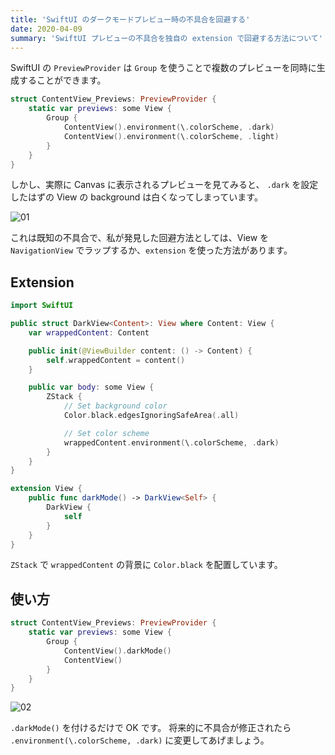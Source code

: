```yaml
---
title: 'SwiftUI のダークモードプレビュー時の不具合を回避する'
date: 2020-04-09
summary: 'SwiftUI プレビューの不具合を独自の extension で回避する方法について'
---
```


SwiftUI の `PreviewProvider` は `Group` を使うことで複数のプレビューを同時に生成することができます。

```swift
struct ContentView_Previews: PreviewProvider {
    static var previews: some View {
        Group {
            ContentView().environment(\.colorScheme, .dark)
            ContentView().environment(\.colorScheme, .light)
        }
    }
}
```

しかし、実際に Canvas に表示されるプレビューを見てみると、
`.dark` を設定したはずの View の background は白くなってしまっています。

![01](/2020/darkmode-preview-01.png)

これは既知の不具合で、私が発見した回避方法としては、View を `NavigationView` でラップするか、`extension` を使った方法があります。

## Extension

```swift
import SwiftUI

public struct DarkView<Content>: View where Content: View {
    var wrappedContent: Content

    public init(@ViewBuilder content: () -> Content) {
        self.wrappedContent = content()
    }

    public var body: some View {
        ZStack {
            // Set background color
            Color.black.edgesIgnoringSafeArea(.all)

            // Set color scheme
            wrappedContent.environment(\.colorScheme, .dark)
        }
    }
}

extension View {
    public func darkMode() -> DarkView<Self> {
        DarkView {
            self
        }
    }
}
```

`ZStack` で `wrappedContent` の背景に `Color.black` を配置しています。

## 使い方

```swift
struct ContentView_Previews: PreviewProvider {
    static var previews: some View {
        Group {
            ContentView().darkMode()
            ContentView()
        }
    }
}
```

![02](/2020/darkmode-preview-02.png)

`.darkMode()` を付けるだけで OK です。
将来的に不具合が修正されたら `.environment(\.colorScheme, .dark)` に変更してあげましょう。